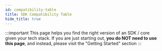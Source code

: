 ```yaml
---
id: compatibility-table
title: SDK Compatibility Table
hide_title: true
---
```


:::important
This page helps you find the right version of an SDK / core given your tech stack. If you are just starting out, **you do NOT need to use this page**, and instead, please visit the "Getting Started" section
:::


<CompatibilityMatrix />